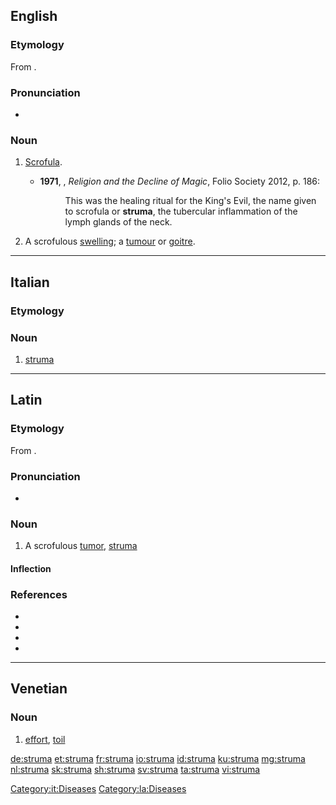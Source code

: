 ==English==

===Etymology===
From {{etyl|la|en}} {{m|la|struma|strūma}}.

===Pronunciation===
* {{a|UK}} {{IPA|/ˈstɹuːmə/|lang=en}}

===Noun===
{{en-noun|s|strumae}}

# {{lb|en|pathology}} [[scrofula|Scrofula]].
#* '''1971''', {{w|Keith Thomas (historian)|Keith Thomas}}, ''Religion and the Decline of Magic'', Folio Society 2012, p. 186:
#*: This was the healing ritual for the King's Evil, the name given to scrofula or '''struma''', the tubercular inflammation of the lymph glands of the neck.
# {{lb|en|pathology}} A scrofulous [[swelling]]; a [[tumour]] or [[goitre]].

----

==Italian==

===Etymology===
{{etyl|la|it}}

===Noun===
{{it-noun|f}}

# [[#English|struma]]

[[Category:it:Diseases]]

----

==Latin==

===Etymology===
From {{m|la|struō}}.

===Pronunciation===
* {{la-IPA|strūma}}

===Noun===
{{la-noun|strūma|strūmae|f|first}}

# A scrofulous [[tumor]], [[#English|struma]] 

====Inflection====
{{la-decl-1st|strūm}}

===References===
* {{R:L&S}}
* {{R:Elementary Lewis}}
* {{R:du Cange}}
* {{R:Gaffiot}}

[[Category:la:Diseases]]

----

==Venetian==

===Noun===
{{vec-noun|strum|f|a|e}}

# [[effort]], [[toil]]

[[de:struma]]
[[et:struma]]
[[fr:struma]]
[[io:struma]]
[[id:struma]]
[[ku:struma]]
[[mg:struma]]
[[nl:struma]]
[[sk:struma]]
[[sh:struma]]
[[sv:struma]]
[[ta:struma]]
[[vi:struma]]